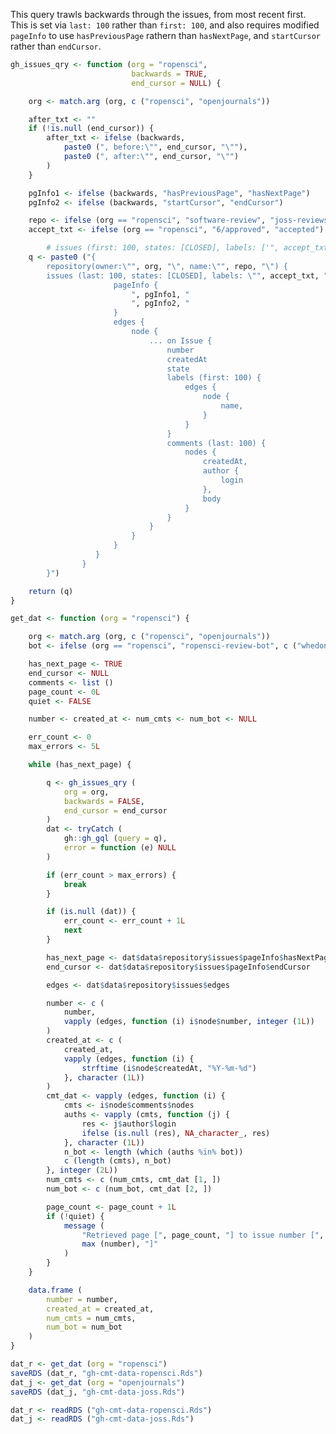 
This query trawls backwards through the issues, from most recent first. This is
set via `last: 100` rather than `first: 100`, and also requires modified
`pageInfo` to use `hasPreviousPage` rathern than `hasNextPage`, and
`startCursor` rather than `endCursor`.



```r
gh_issues_qry <- function (org = "ropensci",
                           backwards = TRUE,
                           end_cursor = NULL) {

    org <- match.arg (org, c ("ropensci", "openjournals"))

    after_txt <- ""
    if (!is.null (end_cursor)) {
        after_txt <- ifelse (backwards,
            paste0 (", before:\"", end_cursor, "\""),
            paste0 (", after:\"", end_cursor, "\"")
        )
    }

    pgInfo1 <- ifelse (backwards, "hasPreviousPage", "hasNextPage")
    pgInfo2 <- ifelse (backwards, "startCursor", "endCursor")

    repo <- ifelse (org == "ropensci", "software-review", "joss-reviews")
    accept_txt <- ifelse (org == "ropensci", "6/approved", "accepted")

        # issues (first: 100, states: [CLOSED], labels: ['", accept_txt, "']" , after_txt, ") {
    q <- paste0 ("{
        repository(owner:\"", org, "\", name:\"", repo, "\") {
        issues (last: 100, states: [CLOSED], labels: \"", accept_txt, "\" " , after_txt, ") {
                       pageInfo {
                           ", pgInfo1, "
                           ", pgInfo2, "
                       }
                       edges {
                           node {
                               ... on Issue {
                                   number
                                   createdAt
                                   state
                                   labels (first: 100) {
                                       edges {
                                           node {
                                               name,
                                           }
                                       }
                                   }
                                   comments (last: 100) {
                                       nodes {
                                           createdAt,
                                           author {
                                               login
                                           },
                                           body
                                       }
                                   }
                               }
                           }
                       }
                   }
                }
        }")

    return (q)
}
```

```r
get_dat <- function (org = "ropensci") {

    org <- match.arg (org, c ("ropensci", "openjournals"))
    bot <- ifelse (org == "ropensci", "ropensci-review-bot", c ("whedon", "editorialbot"))

    has_next_page <- TRUE
    end_cursor <- NULL
    comments <- list ()
    page_count <- 0L
    quiet <- FALSE

    number <- created_at <- num_cmts <- num_bot <- NULL

    err_count <- 0
    max_errors <- 5L

    while (has_next_page) {

        q <- gh_issues_qry (
            org = org,
            backwards = FALSE,
            end_cursor = end_cursor
        )
        dat <- tryCatch (
            gh::gh_gql (query = q),
            error = function (e) NULL
        )

        if (err_count > max_errors) {
            break
        }

        if (is.null (dat)) {
            err_count <- err_count + 1L
            next
        }

        has_next_page <- dat$data$repository$issues$pageInfo$hasNextPage
        end_cursor <- dat$data$repository$issues$pageInfo$endCursor

        edges <- dat$data$repository$issues$edges

        number <- c (
            number,
            vapply (edges, function (i) i$node$number, integer (1L))
        )
        created_at <- c (
            created_at,
            vapply (edges, function (i) {
                strftime (i$node$createdAt, "%Y-%m-%d")
            }, character (1L))
        )
        cmt_dat <- vapply (edges, function (i) {
            cmts <- i$node$comments$nodes
            auths <- vapply (cmts, function (j) {
                res <- j$author$login
                ifelse (is.null (res), NA_character_, res)
            }, character (1L))
            n_bot <- length (which (auths %in% bot))
            c (length (cmts), n_bot)
        }, integer (2L))
        num_cmts <- c (num_cmts, cmt_dat [1, ])
        num_bot <- c (num_bot, cmt_dat [2, ])

        page_count <- page_count + 1L
        if (!quiet) {
            message (
                "Retrieved page [", page_count, "] to issue number [",
                max (number), "]"
            )
        }
    }

    data.frame (
        number = number,
        created_at = created_at,
        num_cmts = num_cmts,
        num_bot = num_bot
    )
}
```
```r
dat_r <- get_dat (org = "ropensci")
saveRDS (dat_r, "gh-cmt-data-ropensci.Rds")
dat_j <- get_dat (org = "openjournals")
saveRDS (dat_j, "gh-cmt-data-joss.Rds")
```

```r
dat_r <- readRDS ("gh-cmt-data-ropensci.Rds")
dat_j <- readRDS ("gh-cmt-data-joss.Rds")
```





